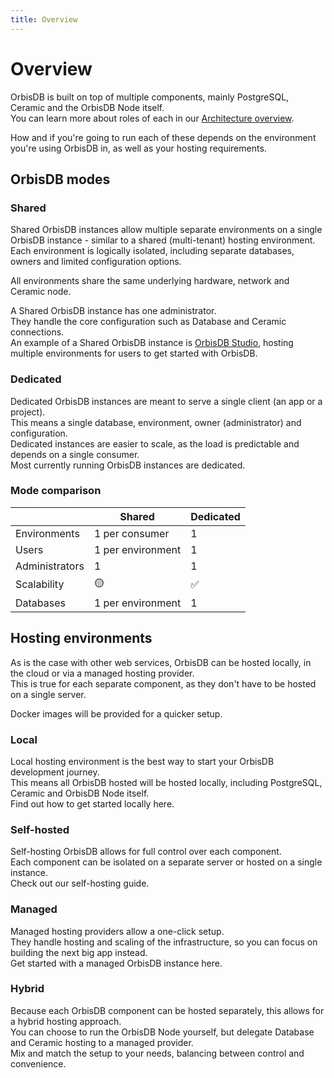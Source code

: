 ```yaml
---
title: Overview
---
```


# Overview 

OrbisDB is built on top of multiple components, mainly PostgreSQL, Ceramic and the OrbisDB Node itself.\
You can learn more about roles of each in our [Architecture overview](/databases/orbisdb-introduction/architecture).

How and if you're going to run each of these depends on the environment you're using OrbisDB in, as well as your hosting requirements.

## OrbisDB modes

### Shared

Shared OrbisDB instances allow multiple separate environments on a single OrbisDB instance - similar to a shared (multi-tenant) hosting environment.\
Each environment is logically isolated, including separate databases, owners and limited configuration options.

All environments share the same underlying hardware, network and Ceramic node.

A Shared OrbisDB instance has one administrator.\
They handle the core configuration such as Database and Ceramic connections.\
An example of a Shared OrbisDB instance is [OrbisDB Studio](/databases/orbisdb-setting-up/managed-studio), hosting multiple environments for users to get started with OrbisDB.

### Dedicated

Dedicated OrbisDB instances are meant to serve a single client (an app or a project).\
This means a single database, environment, owner (administrator) and configuration.\
Dedicated instances are easier to scale, as the load is predictable and depends on a single consumer. \
Most currently running OrbisDB instances are dedicated.

### Mode comparison

|  | Shared | Dedicated |
| --- | --- | --- |
| Environments | 1 per consumer | 1 |
| Users | 1 per environment | 1 |
| Administrators | 1 | 1 |
| Scalability | 🟡 | ✅ |
| Databases | 1 per environment | 1 |

## Hosting environments

As is the case with other web services, OrbisDB can be hosted locally, in the cloud or via a managed hosting provider.\
This is true for each separate component, as they don't have to be hosted on a single server.

Docker images will be provided for a quicker setup.

### Local

Local hosting environment is the best way to start your OrbisDB development journey.\
This means all OrbisDB hosted will be hosted locally, including PostgreSQL, Ceramic and OrbisDB Node itself.\
Find out how to get started locally here.

### Self-hosted

Self-hosting OrbisDB allows for full control over each component.\
Each component can be isolated on a separate server or hosted on a single instance.\
Check out our self-hosting guide.

### Managed

Managed hosting providers allow a one-click setup.\
They handle hosting and scaling of the infrastructure, so you can focus on building the next big app instead.\
Get started with a managed OrbisDB instance here.

### Hybrid

Because each OrbisDB component can be hosted separately, this allows for a hybrid hosting approach.\
You can choose to run the OrbisDB Node yourself, but delegate Database and Ceramic hosting to a managed provider.\
Mix and match the setup to your needs, balancing between control and convenience.